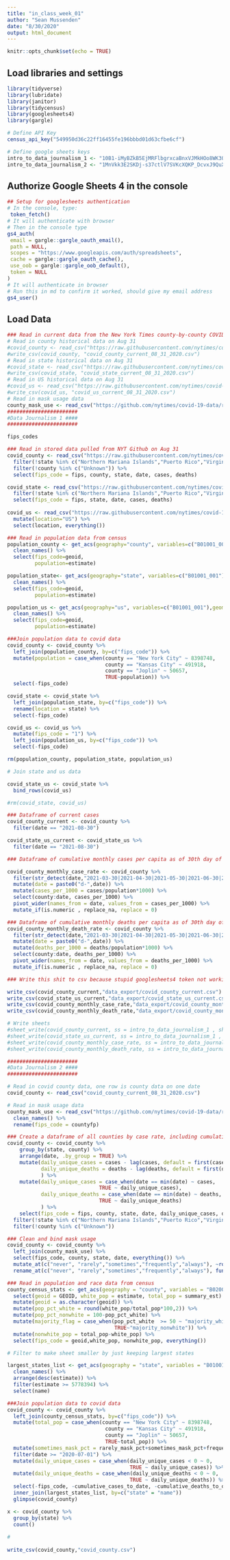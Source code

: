```yaml
---
title: "in_class_week_01"
author: "Sean Mussenden"
date: "8/30/2020"
output: html_document
---
```


```r
knitr::opts_chunk$set(echo = TRUE)
```

## Load libraries and settings

```r
library(tidyverse)
library(lubridate)
library(janitor)
library(tidycensus)
library(googlesheets4)
library(gargle)

# Define API Key
census_api_key("549950d36c22ff16455fe196bbbd01d63cfbe6cf")

# Define google sheets keys
intro_to_data_journalism_1 <- "10B1-iMyBZkB5EjMRFlbgrxcaBnxVJMkHOo8WK3Og66Y"
intro_to_data_journalism_2 <- "1MnVkk3E2SKDj-s37ctlV7SVKcXQKP_DcvxJ9QuXbXi8"
```

## Authorize Google Sheets 4 in the console
```r
## Setup for googlesheets authentication
# In the console, type:
 token_fetch()
# It will authenticate with browser
# Then in the console type
gs4_auth(
 email = gargle::gargle_oauth_email(),
 path = NULL,
 scopes = "https://www.googleapis.com/auth/spreadsheets",
 cache = gargle::gargle_oauth_cache(),
 use_oob = gargle::gargle_oob_default(),
 token = NULL
)
# It will authenticate in browser
# Run this in md to confirm it worked, should give my email address
gs4_user()


```

## Load Data

```r
### Read in current data from the New York Times county-by-county COVID tracking from GitHub
# Read in county historical data on Aug 31
#covid_county <- read_csv("https://raw.githubusercontent.com/nytimes/covid-19-data/master/us-counties.csv")
#write_csv(covid_county, "covid_county_current_08_31_2020.csv") 
# Read in state historical data on Aug 31
#covid_state <- read_csv("https://raw.githubusercontent.com/nytimes/covid-19-data/master/us-states.csv")
#write_csv(covid_state, "covid_state_current_08_31_2020.csv") 
# Read in US historical data on Aug 31
#covid_us <- read_csv("https://raw.githubusercontent.com/nytimes/covid-19-data/master/us.csv")
#write_csv(covid_us, "covid_us_current_08_31_2020.csv") 
# Read in mask usage data
county_mask_use <- read_csv("https://github.com/nytimes/covid-19-data/raw/master/mask-use/mask-use-by-county.csv")
#######################
#Data Journalism 1 ####
#######################

fips_codes

### Read in stored data pulled from NYT Github on Aug 31
covid_county <- read_csv("https://raw.githubusercontent.com/nytimes/covid-19-data/master/us-counties.csv") %>%
  filter(!state %in% c("Northern Mariana Islands","Puerto Rico","Virgin Islands", "Guam")) %>%
  filter(!county %in% c("Unknown")) %>%
  select(fips_code = fips, county, state, date, cases, deaths)

covid_state <- read_csv("https://raw.githubusercontent.com/nytimes/covid-19-data/master/us-states.csv") %>%
  filter(!state %in% c("Northern Mariana Islands","Puerto Rico","Virgin Islands", "Guam"))  %>%
  select(fips_code = fips, state, date, cases, deaths)
  
covid_us <- read_csv("https://raw.githubusercontent.com/nytimes/covid-19-data/master/us.csv") %>%
  mutate(location="US") %>%
  select(location, everything())

### Read in population data from census
population_county <- get_acs(geography="county", variables=c("B01001_001"),geometry = FALSE, year=2019) %>%
  clean_names() %>%
  select(fips_code=geoid,
         population=estimate) 

population_state<- get_acs(geography="state", variables=c("B01001_001"),geometry = FALSE, year=2019) %>%
  clean_names() %>%
  select(fips_code=geoid,
         population=estimate) 

population_us <- get_acs(geography="us", variables=c("B01001_001"),geometry = FALSE, year=2019) %>%
  clean_names() %>%
  select(fips_code=geoid,
         population=estimate) 

###Join population data to covid data
covid_county <- covid_county %>%
  left_join(population_county, by=c("fips_code")) %>%
  mutate(population = case_when(county == "New York City" ~ 8398748,
                                county == "Kansas City" ~ 491918,
                                county == "Joplin" ~ 50657,
                                TRUE~population)) %>%
  select(-fips_code) 

covid_state <- covid_state %>%
  left_join(population_state, by=c("fips_code")) %>%
  rename(location = state) %>%
  select(-fips_code) 

covid_us <- covid_us %>%
  mutate(fips_code = "1") %>%
  left_join(population_us, by=c("fips_code")) %>%
  select(-fips_code) 

rm(population_county, population_state, population_us)

# Join state and us data

covid_state_us <- covid_state %>%
  bind_rows(covid_us)

#rm(covid_state, covid_us)

### Dataframe of current cases 
covid_county_current <- covid_county %>%
  filter(date == "2021-08-30") 

covid_state_us_current <- covid_state_us %>%
  filter(date == "2021-08-30")

### Dataframe of cumulative monthly cases per capita as of 30th day of each month

covid_county_monthly_case_rate <- covid_county %>%
  filter(str_detect(date,"2021-03-30|2021-04-30|2021-05-30|2021-06-30|2021-07-30|2021-08-30")) %>%
  mutate(date = paste0("d-",date)) %>%
  mutate(cases_per_1000 = cases/population*1000) %>%
  select(county:date, cases_per_1000) %>%
  pivot_wider(names_from = date, values_from = cases_per_1000) %>%
  mutate_if(is.numeric , replace_na, replace = 0)

### Dataframe of cumulative monthly deaths per capita as of 30th day of each month
covid_county_monthly_death_rate <- covid_county %>%
  filter(str_detect(date,"2021-03-30|2021-04-30|2021-05-30|2021-06-30|2021-07-30|2021-08-30")) %>%
  mutate(date = paste0("d-",date)) %>%
  mutate(deaths_per_1000 = deaths/population*1000) %>%
  select(county:date, deaths_per_1000) %>%
  pivot_wider(names_from = date, values_from = deaths_per_1000) %>%
  mutate_if(is.numeric , replace_na, replace = 0)

### Write this shit to csv because stupid googlesheets4 token not working

write_csv(covid_county_current,"data_export/covid_county_current.csv")
write_csv(covid_state_us_current,"data_export/covid_state_us_current.csv")
write_csv(covid_county_monthly_case_rate,"data_export/covid_county_monthly_case_rate.csv")
write_csv(covid_county_monthly_death_rate,"data_export/covid_county_monthly_death_rate.csv")

# Write sheets
#sheet_write(covid_county_current, ss = intro_to_data_journalism_1 , sheet = "covid_county_current")
#sheet_write(covid_state_us_current, ss = intro_to_data_journalism_1 , sheet = "covid_state_us_current")
#sheet_write(covid_county_monthly_case_rate, ss = intro_to_data_journalism_1 , sheet = "covid_county_monthly_case_rate")
#sheet_write(covid_county_monthly_death_rate, ss = intro_to_data_journalism_1 , sheet = "covid_county_monthly_death_rate")

```

```r
#######################
#Data Journalism 2 ####
#######################

# Read in covid county data, one row is county data on one date
covid_county <- read_csv("covid_county_current_08_31_2020.csv")

# Read in mask usage data
county_mask_use <- read_csv("https://github.com/nytimes/covid-19-data/raw/master/mask-use/mask-use-by-county.csv") %>%
  clean_names() %>%
  rename(fips_code = countyfp)

### Create a dataframe of all counties by case rate, including cumulative data. 
covid_county <- covid_county %>%
    group_by(state, county) %>%
    arrange(date, .by_group = TRUE) %>%
    mutate(daily_unique_cases = cases - lag(cases, default = first(cases)),
           daily_unique_deaths = deaths - lag(deaths, default = first(deaths))
           ) %>%
    mutate(daily_unique_cases = case_when(date == min(date) ~ cases,
                              TRUE ~ daily_unique_cases),
           daily_unique_deaths = case_when(date == min(date) ~ deaths,
                              TRUE ~ daily_unique_deaths)
           ) %>%
    select(fips_code = fips, county, state, date, daily_unique_cases, daily_unique_deaths, cumulative_cases_to_date = cases, cumulative_deaths_to_date = deaths) %>%
  filter(!state %in% c("Northern Mariana Islands","Puerto Rico","Virgin Islands", "Guam")) %>%
  filter(!county %in% c("Unknown"))

### Clean and bind mask usage
covid_county <- covid_county %>%
  left_join(county_mask_use) %>%
  select(fips_code, county, state, date, everything()) %>%
  mutate_at(c("never", "rarely","sometimes","frequently","always"), ~round(.*100,2)) %>%
  rename_at(c("never", "rarely","sometimes","frequently","always"), funs(paste0(.,"_mask_pct")))

### Read in population and race data from census
county_census_stats <- get_acs(geography = "county", variables = "B02001_002", summary_var = "B01001_001", year = 2018) %>%
  select(geoid = GEOID, white_pop = estimate, total_pop = summary_est) %>%
  mutate(geoid = as.character(geoid)) %>%
  mutate(pop_pct_white = round(white_pop/total_pop*100,2)) %>%
  mutate(pop_pct_nonwhite = 100-pop_pct_white) %>%
  mutate(majority_flag = case_when(pop_pct_white  >= 50 ~ "majority_white",
                                   TRUE~"majority_nonwhite")) %>%
  mutate(nonwhite_pop = total_pop-white_pop) %>%
  select(fips_code = geoid,white_pop, nonwhite_pop, everything())

# Filter to make sheet smaller by just keeping largest states

largest_states_list <- get_acs(geography = "state", variables = "B01001_001", year = 2018) %>%
  clean_names() %>%
  arrange(desc(estimate)) %>%
  filter(estimate >= 5778394) %>%
  select(name) 

###Join population data to covid data
covid_county <- covid_county %>%
  left_join(county_census_stats, by=c("fips_code")) %>%
  mutate(total_pop = case_when(county == "New York City" ~ 8398748,
                                county == "Kansas City" ~ 491918,
                                county == "Joplin" ~ 50657,
                                TRUE~total_pop)) %>%
  mutate(sometimes_mask_pct = rarely_mask_pct+sometimes_mask_pct+frequently_mask_pct) %>%
  filter(date >= "2020-07-01") %>%
  mutate(daily_unique_cases = case_when(daily_unique_cases < 0 ~ 0,
                                        TRUE ~ daily_unique_cases)) %>%
  mutate(daily_unique_deaths = case_when(daily_unique_deaths < 0 ~ 0,
                                        TRUE ~ daily_unique_deaths)) %>%
  select(-fips_code, -cumulative_cases_to_date, -cumulative_deaths_to_date, -rarely_mask_pct, -sometimes_mask_pct, -always_mask_pct, -nonwhite_pop, -pop_pct_white, -white_pop, -frequently_mask_pct) %>%
  inner_join(largest_states_list, by=c("state" = "name"))
  glimpse(covid_county)

x <- covid_county %>%
  group_by(state) %>%
  count()
  
#
         
write_csv(covid_county,"covid_county.csv")


```

```r



```

